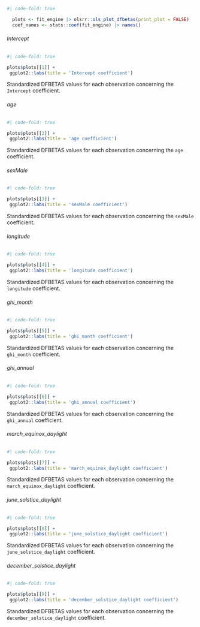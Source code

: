 :::: {.panel-tabset}

```r
#| code-fold: true

  plots <- fit_engine |> olsrr::ols_plot_dfbetas(print_plot = FALSE)
  coef_names <- stats::coef(fit_engine) |> names()
```

###### Intercept

::: {#tbl-sm-5-full-model-diag-influence-intercept}
```r
#| code-fold: true

plots$plots[[1]] +
 ggplot2::labs(title = 'Intercept coefficient')
```

Standardized DFBETAS values for each observation concerning the
`Intercept` coefficient.
:::

###### age

::: {#tbl-sm-5-full-model-diag-influence-age}
```r
#| code-fold: true

plots$plots[[2]] +
 ggplot2::labs(title = 'age coefficient')
```

Standardized DFBETAS values for each observation concerning the
`age` coefficient.
:::

###### sexMale

::: {#tbl-sm-5-full-model-diag-influence-sexmale}
```r
#| code-fold: true

plots$plots[[3]] +
 ggplot2::labs(title = 'sexMale coefficient')
```

Standardized DFBETAS values for each observation concerning the
`sexMale` coefficient.
:::

###### longitude

::: {#tbl-sm-5-full-model-diag-influence-longitude}
```r
#| code-fold: true

plots$plots[[4]] +
 ggplot2::labs(title = 'longitude coefficient')
```

Standardized DFBETAS values for each observation concerning the
`longitude` coefficient.
:::

###### ghi_month

::: {#tbl-sm-5-full-model-diag-influence-ghi-month}
```r
#| code-fold: true

plots$plots[[5]] +
 ggplot2::labs(title = 'ghi_month coefficient')
```

Standardized DFBETAS values for each observation concerning the
`ghi_month` coefficient.
:::

###### ghi_annual

::: {#tbl-sm-5-full-model-diag-influence-ghi-annual}
```r
#| code-fold: true

plots$plots[[6]] +
 ggplot2::labs(title = 'ghi_annual coefficient')
```

Standardized DFBETAS values for each observation concerning the
`ghi_annual` coefficient.
:::

###### march_equinox_daylight

::: {#tbl-sm-5-full-model-diag-influence-march-equinox-daylight}
```r
#| code-fold: true

plots$plots[[7]] +
 ggplot2::labs(title = 'march_equinox_daylight coefficient')
```

Standardized DFBETAS values for each observation concerning the
`march_equinox_daylight` coefficient.
:::

###### june_solstice_daylight

::: {#tbl-sm-5-full-model-diag-influence-june-solstice-daylight}
```r
#| code-fold: true

plots$plots[[8]] +
 ggplot2::labs(title = 'june_solstice_daylight coefficient')
```

Standardized DFBETAS values for each observation concerning the
`june_solstice_daylight` coefficient.
:::

###### december_solstice_daylight

::: {#tbl-sm-5-full-model-diag-influence-december-solstice-daylight}
```r
#| code-fold: true

plots$plots[[9]] +
 ggplot2::labs(title = 'december_solstice_daylight coefficient')
```

Standardized DFBETAS values for each observation concerning the
`december_solstice_daylight` coefficient.
:::
::::
